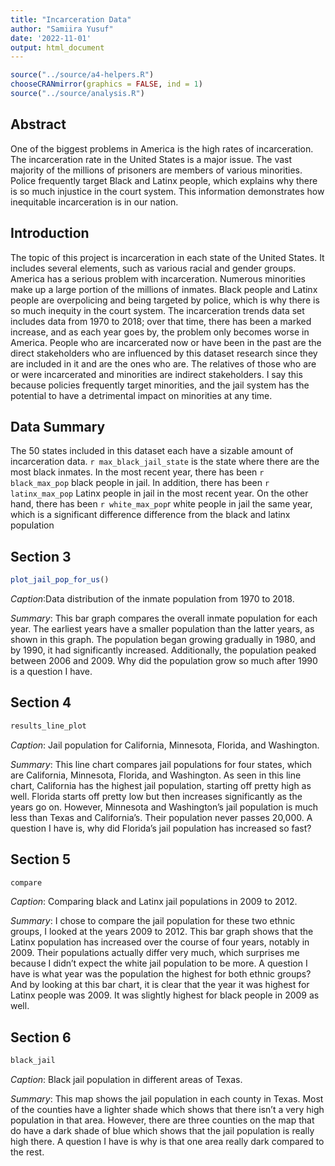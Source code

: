 ```yaml
---
title: "Incarceration Data"
author: "Samiira Yusuf"
date: '2022-11-01'
output: html_document
---
```


```r
source("../source/a4-helpers.R")
chooseCRANmirror(graphics = FALSE, ind = 1)
source("../source/analysis.R")
```

## Abstract 
One of the biggest problems in America is the high rates of incarceration. The incarceration rate in the United States is a major issue. The vast majority of the millions of prisoners are members of various minorities. Police frequently target Black and Latinx people, which explains why there is so much injustice in the court system. This information demonstrates how inequitable incarceration is in our nation.



## Introduction 
The topic of this project is incarceration in each state of the United States. It includes several elements, such as various racial and gender groups. America has a serious problem with incarceration. Numerous minorities make up a large portion of the millions of inmates. Black people and Latinx people are overpolicing and being targeted by police, which is why there is so much inequity in the court system. The incarceration trends data set includes data from 1970 to 2018; over that time, there has been a marked increase, and as each year goes by, the problem only becomes worse in America. People who are incarcerated now or have been in the past are the direct stakeholders who are influenced by this dataset research since they are included in it and are the ones who are. The relatives of those who are or were incarcerated and minorities are indirect stakeholders. I say this because policies frequently target minorities, and the jail system has the potential to have a detrimental impact on minorities at any time.

## Data Summary 
 The 50 states included in this dataset each have a sizable amount of incarceration data. `r max_black_jail_state` is the state where there are the most black inmates. In the most recent year, there has been `r black_max_pop` black people in jail. In addition, there has been `r latinx_max_pop` Latinx people in jail in the most recent year. On the other hand, there has been `r white_max_pop`r white people in jail the same year, which is a significant difference difference from the black and latinx population
  
## Section 3
```r
plot_jail_pop_for_us()
```


*Caption*:Data distribution of the inmate population from 1970 to 2018.


*Summary*: This bar graph compares the overall inmate population for each year. The earliest years have a smaller population than the latter years, as shown in this graph. The population began growing gradually in 1980, and by 1990, it had significantly increased. Additionally, the population peaked between 2006 and 2009. Why did the population grow so much after 1990 is a question I have.


## Section 4
```r
results_line_plot
```



*Caption*: Jail population for California, Minnesota, Florida, and Washington.


*Summary*: This line chart compares jail populations for four states, which are California, Minnesota, Florida, and Washington. As seen in this line chart, California has the highest jail population, starting off pretty high as well. Florida starts off pretty low but then increases significantly as the years go on. However, Minnesota and Washington's jail population is much less than Texas and California's. Their population never passes 20,000. A question I have is, why did Florida’s jail population has increased so fast?


## Section 5
```r
compare
```


*Caption*: Comparing black and Latinx jail populations in 2009 to 2012.

*Summary*: I chose to compare the jail population for these two ethnic groups, I looked at the years 2009 to 2012. This bar graph shows that the Latinx population has increased over the course of four years, notably in 2009. Their populations actually differ very much, which surprises me because I didn't expect the white jail population to be more. A question I have is what year was the population the highest for both ethnic groups? And by looking at this bar chart, it is clear that the year it was highest for Latinx people was 2009. It was slightly highest for black people in 2009 as well.


## Section 6
```r
black_jail
```



*Caption*: Black jail population in different areas of Texas. 

*Summary*: This map shows the jail population in each county in Texas. Most of the counties have a lighter shade which shows that there isn't a very high population in that area. However, there are three counties on the map that do have a dark shade of blue which shows that the jail population is really high there. A question I have is why is that one area really dark compared to the rest.
